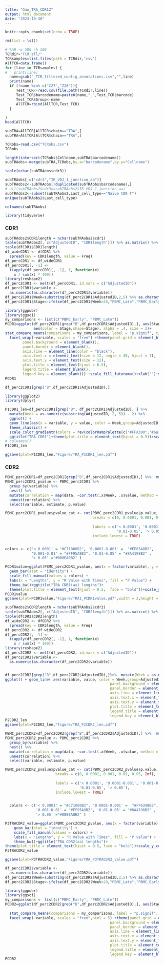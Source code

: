 ```yaml
---
title: "Gao_TRA_CDR12"
output: html_document
date: "2023-10-30"
---
```




```r
knitr::opts_chunk$set(echo = TRUE)
```

```r
rm(list = ls())
```



```r
# %%R -w 500 -h 300 
TCRdir="TCR_all/"
TCRsamples=list.files(path = TCRdir,"csv")
AllTCR=data.frame()
for (line in TCRsamples) {
#   print(line)
  name=gsub("_TCR_filtered_contig_annotations.csv","",line)
  print(name)
  if (!name %in% c("C27","Z28")){
     Test_TCR<-read.csv(file.path(TCRdir,line))
     Test_TCR$barcodename=paste0(name,"_",Test_TCR$barcode)
     Test_TCR$Group<-name
     AllTCR=rbind(AllTCR,Test_TCR)
  }
 
}
head(AllTCR)

```
```r
subTRA=AllTCR[AllTCR$chain=="TRA",]
subTRA=AllTCR[AllTCR$chain=="TRA",]
```

```r
TCRobs=read.csv("TCRobs.csv")
TCRobs
```


```r
length(intersect(TCRobs$Cellname,subTRA$barcodename))
subTRAobs<-merge(subTRA,TCRobs,by.x="barcodename",by.y="Cellname")

```

```r
table(nchar(subTRAobs$cdr3))
```
```r
subTRAobs[,c("cdr3","IR_VDJ_1_junction_aa")]
subTRAobs2<-subTRAobs[!duplicated(subTRAobs$barcodename),]
# all(subTRAobs2$cdr3==subTRAobs2$IR_VDJ_1_junction_aa)
subTRAobs2<-subset(subTRAobs2,Last_cell_type=="Naïve CD8 T")
unique(subTRAobs2$Last_cell_type)
```

```r
colnames(subTRAobs)
```


```r
library(tidyverse)
```
### CDR1

```r
subTRAobs2$CDR1length = nchar(subTRAobs2$cdr1)
table(subTRAobs2[, c("AdjustedID", "CDR1length")]) %>% as.matrix() %>% as.data.frame() -> dfCDR1
table(dfCDR1$CDR1length)
df_wideCDR1 <- dfCDR1 %>%
  spread(key = CDR1length, value = Freq)
df_percCDR1 <- df_wideCDR1
df_percCDR1[, -1] <-
  t(apply(df_percCDR1[, -1], 1, function(x)
    x / sum(x) * 100))
library(reshape2)
df_perc2CDR1 <- melt(df_percCDR1, id.vars = c("AdjustedID"))
df_perc2CDR1$variable <-
  as.numeric(as.character(df_perc2CDR1$variable))
df_perc2CDR1$Week=substring(df_perc2CDR1$AdjustedID,2,5) %>% as.character() %>% as.numeric()
df_perc2CDR1$Stage<-ifelse(df_perc2CDR1$Week>28,"PBMC_Late","PBMC_Early")
```
```r
library(ggpubr)
library(ggsci)
my_comparisons <- list(c("PBMC_Early", "PBMC_Late"))
PCDR1=ggplot(df_perc2CDR1[grep("B",df_perc2CDR1$AdjustedID),], aes(Stage, value)) + geom_boxplot(position = position_dodge(width = 1), show.legend = FALSE, color = "black")+geom_point(position = position_jitter(seed = 2023, width = .25),
             aes(color = Stage,shape=Stage), alpha = .4, size = 3)+
stat_compare_means(comparisons = my_comparisons, label = "p.signif", tip.length = 0.01) +
  facet_wrap(~variable, scales = "free") +theme(panel.grid = element_blank(), 
        panel.background = element_blank(), 
        panel.border = element_blank(),
        axis.line = element_line(color = "black"),
        axis.text.x = element_text(size = 12, angle = 45, hjust = 1), 
        axis.text.y = element_text(size = 12),
        plot.title = element_text(hjust = 0.5),
        legend.title = element_blank(), 
        legend.key = element_blank()) +scale_fill_futurama()+xlab("")+ylab("Percentage %")+scale_color_manual(values = pal_futurama()(3)[2:3])+ggtitle("TRAV CDR1")
PCDR1
```
```r
df_perc2CDR1[grep("B",df_perc2CDR1$AdjustedID),]

```

```r
library(ggplot2)
library(dplyr)

P1CDR1_len=df_perc2CDR1[grep("B", df_perc2CDR1$AdjustedID), ] %>%
  mutate(Week = as.numeric(substring(AdjustedID, 2, 5)) - 2) %>%
  ggplot() +
  geom_line(aes(x = variable, y = value, color = Week,group=AdjustedID)) +
  theme_classic() +
  scale_color_gradientn(colors = rev(colorRampPalette(c("#FFA300","#6a73cf","#00AF99","#98D9E9" ))(100))) +labs(x="CDR1 length",y="Percentage(%)")+
  ggtitle("TRA CDR1")+theme(plot.title = element_text(hjust = 0.5))+scale_x_continuous(breaks = c(5,6))
# colnames()
P1CDR1_len
```
```r
ggsave(plot=P1CDR1_len,"Figure/TRA_P1CDR1_len.pdf")
```





### CDR2
```r
PBMC_perc2CDR1=df_perc2CDR1[grep("B",df_perc2CDR1$AdjustedID),] %>%  mutate(Week = as.numeric(substring(AdjustedID, 2, 5)) - 2)
PBMC_perc2CDR1_pvalue <- PBMC_perc2CDR1 %>%
  group_by(variable) %>%
  nest() %>% 
  mutate(correlation = map(data, ~cor.test(.x$Week, .x$value, method = "spearman")) %>% map(broom::tidy)) %>%
  unnest(correlation) %>%
  select(variable, estimate, p.value)

```
```r
PBMC_perc2CDR1_pvalue$pvalue_cat <- cut(PBMC_perc2CDR1_pvalue$p.value,
                                        breaks = c(0, 0.0001, 0.001, 0.01, 0.05, Inf),
                                        
                                        labels = c('< 0.0001', '0.0001-0.001', '0.001-0.01',
                                                   '0.01-0.05', '> 0.05'),
                                        include.lowest = TRUE)


colors <- c('< 0.0001' = "#C71000B2", '0.0001-0.001' =  "#FF6348B2", 
            '0.001-0.01' = "#FF95A8B2", '0.01-0.05' = "#8A4198B2" ,
            '> 0.05' ="#008EA0B2" )

PCDR1value=ggplot(PBMC_perc2CDR1_pvalue, aes(x = factor(variable), y = estimate, fill =pvalue_cat)) +
  geom_bar(stat = "identity") +
  scale_fill_manual(values = colors) +
  labs(x = "Lengths", y = "R Value with Times", fill = "P Value") +
  theme_bw()+ggtitle("TRA CDR1(aa) lengths")+ 
  theme(plot.title = element_text(hjust = 0.5,  face = "bold"))+scale_y_continuous(limits = c(-1,1))
PCDR1value
ggsave(plot=PCDR1value,"Figure/TRA1_PCDR1value.pdf",width = 2,height = 2)
```

```r
subTRAobs2$CDR2length = nchar(subTRAobs2$cdr2)
table(subTRAobs2[, c("AdjustedID", "CDR2length")]) %>% as.matrix() %>% as.data.frame() -> dfCDR2
table(dfCDR2$CDR2length)
df_wideCDR2 <- dfCDR2 %>%
  spread(key = CDR2length, value = Freq)
df_percCDR2 <- df_wideCDR2
df_percCDR2[, -1] <-
  t(apply(df_percCDR2[, -1], 1, function(x)
    x / sum(x) * 100))
library(reshape2)
df_perc2CDR2 <- melt(df_percCDR2, id.vars = c("AdjustedID"))
df_perc2CDR2$variable <-
  as.numeric(as.character(df_perc2CDR2$variable))


df_perc2CDR2[grep("B",df_perc2CDR2$AdjustedID),]%>%  mutate(Week = as.numeric(substring(AdjustedID, 2, 5)) - 2) %>% 
ggplot() + geom_line( aes(variable, value, color = Week,group=AdjustedID))+theme(panel.grid = element_blank(), 
                                                panel.background = element_blank(), 
                                                panel.border = element_blank(),
                                                axis.line = element_line(color = "black"),
                                                axis.text.x = element_text(size = 12, angle = 45, hjust = 1), 
                                                axis.text.y = element_text(size = 12),
                                                plot.title = element_text(hjust = 0.5),
                                                legend.title = element_blank(), 
                                                legend.key = element_blank())+ggtitle("TRA CDR2")+scale_x_continuous(breaks = c(5,6,7))+scale_color_gradientn(colors = rev(colorRampPalette(c("#FFA300","#6a73cf","#00AF99","#98D9E9" ))(100))) + labs(x="CDR2 length",y="Percentage(%)")->P2CDR2_len
P2CDR2_len
ggsave(plot=P2CDR2_len,"Figure/TRA_P2CDR2_len.pdf")
```

```r
PBMC_perc2CDR2=df_perc2CDR2[grep("B",df_perc2CDR2$AdjustedID),] %>%  mutate(Week = as.numeric(substring(AdjustedID, 2, 5)) - 2)
PBMC_perc2CDR2_pvalue <- PBMC_perc2CDR2 %>%
  group_by(variable) %>%
  nest() %>% 
  mutate(correlation = map(data, ~cor.test(.x$Week, .x$value, method = "spearman")) %>% map(broom::tidy)) %>%
  unnest(correlation) %>%
  select(variable, estimate, p.value)
```


```r
PBMC_perc2CDR2_pvalue$pvalue_cat <- cut(PBMC_perc2CDR2_pvalue$p.value,
                       breaks = c(0, 0.0001, 0.001, 0.01, 0.05, Inf),
                       
                       labels = c('< 0.0001', '0.0001-0.001', '0.001-0.01',
                                  '0.01-0.05', '> 0.05'),
                       include.lowest = TRUE)

  
  colors <- c('< 0.0001' = "#C71000B2", '0.0001-0.001' =  "#FF6348B2", 
              '0.001-0.01' = "#FF95A8B2", '0.01-0.05' = "#8A4198B2" ,
              '> 0.05' ="#008EA0B2" )

P3TRACDR2_value=ggplot(PBMC_perc2CDR2_pvalue, aes(x = factor(variable), y = estimate, fill =pvalue_cat)) +
    geom_bar(stat = "identity") +
    scale_fill_manual(values = colors) +
    labs(x = "Lengths", y = "R Value with Times", fill = "P Value") +
    theme_bw()+ggtitle("TRA CDR2(aa) lengths")+ 
theme(plot.title = element_text(hjust = 0.5, face = "bold"))+scale_y_continuous(limits = c(-0.8,0.8),breaks = seq(-0.8,0.8,0.2))
P3TRACDR2_value
```
```r
ggsave(plot=P3TRACDR2_value,"Figure/TRA_P3TRACDR2_value.pdf")
```
```r
df_perc2CDR2$variable <-
  as.numeric(as.character(df_perc2CDR2$variable))
df_perc2CDR2$Week=substring(df_perc2CDR2$AdjustedID,2,5) %>% as.character() %>% as.numeric()
df_perc2CDR2$Stage<-ifelse(df_perc2CDR2$Week>28,"PBMC_Late","PBMC_Early")
```


```r

library(ggpubr)
library(ggsci)
my_comparisons <- list(c("PBMC_Early", "PBMC_Late"))
PCDR2=ggplot(df_perc2CDR2[grep("B",df_perc2CDR2$AdjustedID),], aes(Stage, value)) + geom_boxplot(position = position_dodge(width = 1), show.legend = FALSE, color = "black")+geom_point(position = position_jitter(seed = 2023, width = .25),
                                                                                                                                                                                        aes(color = Stage,shape=Stage), alpha = .4, size = 3)+
  stat_compare_means(comparisons = my_comparisons, label = "p.signif", tip.length = 0.01) +
  facet_wrap(~variable, scales = "free",ncol = 5) +theme(panel.grid = element_blank(),
                                                panel.background = element_blank(),
                                                panel.border = element_blank(),
                                                axis.line = element_line(color = "black"),
                                                axis.text.x = element_text(size = 12, angle = 45, hjust = 1),
                                                axis.text.y = element_text(size = 12),
                                                plot.title = element_text(hjust = 0.5),
                                                legend.title = element_blank(),
                                                legend.key = element_blank()) +scale_fill_futurama()+scale_color_manual(values = pal_futurama()(3)[2:3])+xlab("")+ylab("Percentage %")+ggtitle("CD8 TRAV CDR2")
PCDR2
```


